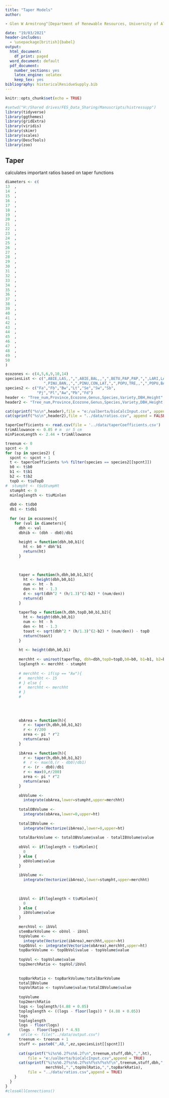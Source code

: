 ---
title: "Taper Models"
author:

- Glen W Armstrong^[Department of Renewable Resources, University of Alberta]

date: "19/03/2021"
header-includes:
  - \usepackage[british]{babel}
output:
  html_document:
    df_print: paged
  word_document: default
  pdf_document:
    number_sections: yes
    latex_engine: xelatex
    keep_tex: yes
bibliography: historicalResidueSupply.bib
---

```{r setup, include=FALSE, echo = FALSE, message=FALSE}
knitr::opts_chunk$set(echo = TRUE)
```

```{r libraries, echo=FALSE, message=FALSE}
#setwd("H:/Shared drives/FES_Data_Sharing/Manuscripts/histressupp")
library(tidyverse)
library(ggthemes)
library(gridExtra)
library(viridis)
library(skimr)
library(scales)
library(DescTools)
library(zoo)
```

## Taper

calculates important ratios based on taper functions

```{r parameters}

diameters <- c(
13	,
14	,
15	,
16	,
17	,
18	,
19	,
20	,
21	,
22	,
23	,
24	,
25	,
26	,
27	,
28	,
29	,
30	,
31	,
32	,
33	,
34	,
35	,
36	,
37	,
38	,
39	,
40	,
41	,
42	,
43	,
44	,
45	,
46	,
47	,
48	,
49	,
50	
)

ecozones <- c(4,5,6,9,10,14)
speciesList <- c(",ABIE,LAS,,",",ABIE,BAL,,",",BETU,PAP,PAP,",",LARI,LAR,,",",PICE,ENG,,",",PICE,GLA,,",",PICE,MAR,,",
                 ",PINU,BAN,,",",PINU,CON,LAT,",",POPU,TRE,,",",POPU,BAL,,",",PSEU,MEN,GLA,")
species2 <- c("Fa","Fb","Bw","Lt","Se","Sw","Sb",
              "Pj","Pl","Aw","Pb","Fd")
header <- "Tree_num,Province,Ecozone,Genus,Species,Variety,DBH,Height"
header2 <- "Tree_num,Province,Ecozone,Genus,Species,Variety,DBH,Height,merchVol,topVolRatio,topBarkRatio"

cat(sprintf("%s\n",header),file = "e:/ualberta/bioCalcInput.csv", append = FALSE)
cat(sprintf("%s\n",header2),file = "../data/ratios.csv", append = FALSE)

taperCoefficients <- read.csv(file = '../data/taperCoefficients.csv')
trimAllowance <- 0.05 # m  or 5 cm
minPieceLength <- 2.44 + trimAllowance

treenum <- 0
spcnt <- 0
for (sp in species2) {
  spcnt <- spcnt + 1
  t <- taperCoefficients %>% filter(species == species2[[spcnt]])
  b0 <- t$b0
  b1 <- t$b1
  b2 <- t$b2
  topD <- t$uTopD
#  stumpht <- t$uStumpHt
  stumpht <- 0
  minloglength <- t$uMinlen
  
  db0 <- t$db0
  db1 <- t$db1
  
  for (ez in ecozones){
    for (val in diameters){
      dbh <- val
      dbhib <- (dbh - db0)/db1
      
      height = function(dbh,b0,b1){
        ht <- b0 * dbh^b1
        return(ht)
      }
      
      
      
      taper = function(h,dbh,b0,b1,b2){
        ht <- height(dbh,b0,b1)
        num <- ht - h
        den <- ht - 1.3
        d <- sqrt(dbh^2 * (h/1.3)^(2-b2) * (num/den))
        return(d)
      }
      
      taperTop = function(h,dbh,topD,b0,b1,b2){
        ht <- height(dbh,b0,b1)
        num <- ht - h
        den <- ht - 1.3
        toast <- sqrt(dbh^2 * (h/1.3)^(2-b2) * (num/den)) - topD
        return(toast)
      }
      
      ht <- height(dbh,b0,b1)
      
      merchht <- uniroot(taperTop, dbh=dbh,topD=topD,b0=b0, b1=b1, b2=b2,lower=0,upper=ht)$root
      loglength <- merchht - stumpht
      
      # merchht <- if(sp == "Aw"){
      #   merchht <- 15
      # } else {
      #   merchht <- merchht
      # }
      # 
      
      
      
      
      obArea = function(h){
        r <- taper(h,dbh,b0,b1,b2) 
        r <- r/200
        area <- pi * r^2
        return(area)
      }
      
      ibArea = function(h){
        r <- taper(h,dbh,b0,b1,b2) 
        #  r <- max(0,(r - db0)/db1)
        r <- (r - db0)/db1
        r <- max(0,r/200)
        area <- pi * r^2
        return(area)
      }
      
      obVolume <-
        integrate(obArea,lower=stumpht,upper=merchht)
      
      totalOBVolume <-
        integrate(obArea,lower=0,upper=ht)
      
      totalIBVolume <-
        integrate(Vectorize(ibArea),lower=0,upper=ht)
      
      totalBarkVolume <- totalOBVolume$value - totalIBVolume$value
      
      obVol <- if(loglength < t$uMinlen){
        0
      } else {
        obVolume$value
      }
      
      ibVolume <- 
        integrate(Vectorize(ibArea),lower=stumpht,upper=merchht)
      
      
      
      ibVol <- if(loglength < t$uMinlen){
        0
      } else {
        ibVolume$value
      }
      
      merchVol <- ibVol
      stemBarkVolume <- obVol - ibVol
      topVolume <-  
        integrate(Vectorize(ibArea),merchht,upper=ht)
      topObVol <- integrate(Vectorize(obArea),merchht,upper=ht)
      topBarkVolume <- topObVol$value - topVolume$value 
      
      topVol <- topVolume$value
      top2merchRatio <- topVol/ibVol
    
      
      topBarkRatio <- topBarkVolume/totalBarkVolume
      totalIBVolume
      topVolRatio <- topVolume$value/totalIBVolume$value
      
      topVolume
      top2merchRatio
      logs <- loglength/(4.88 + 0.05)
      toploglength <- ((logs - floor(logs)) * (4.88 + 0.05))
      logs
      toploglength
      logs - floor(logs)
      (logs - floor(logs)) * 4.93
 #     oFile <- file("../data/output.csv")
      treenum <- treenum + 1
      stuff <- paste0(",AB,",ez,speciesList[[spcnt]])
      
      cat(sprintf("%i%s%6.2f%s%6.2f\n",treenum,stuff,dbh,",",ht),
          file = "e:/ualberta/bioCalcInput.csv",append = TRUE)
      cat(sprintf("%i%s%6.2f%s%6.2f%s%f%s%f%s%f\n",treenum,stuff,dbh,",",ht,",",
                  merchVol,",",topVolRatio,",",topBarkRatio),
          file = "../data/ratios.csv",append = TRUE)
    }
  } 
}
#closeAllConnections()
```